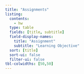 ```yaml
---
title: "Assignments"
listing:
  contents:
    - hw
  type: table
  fields: [title, subtitle]
  field-display-names:
    title: "Assignment"
    subtitle: "Learning Objective"
  sort: [title]
  sort-ui: false
  filter-ui: false
tbl-colwidths: [50,50]
---
```


